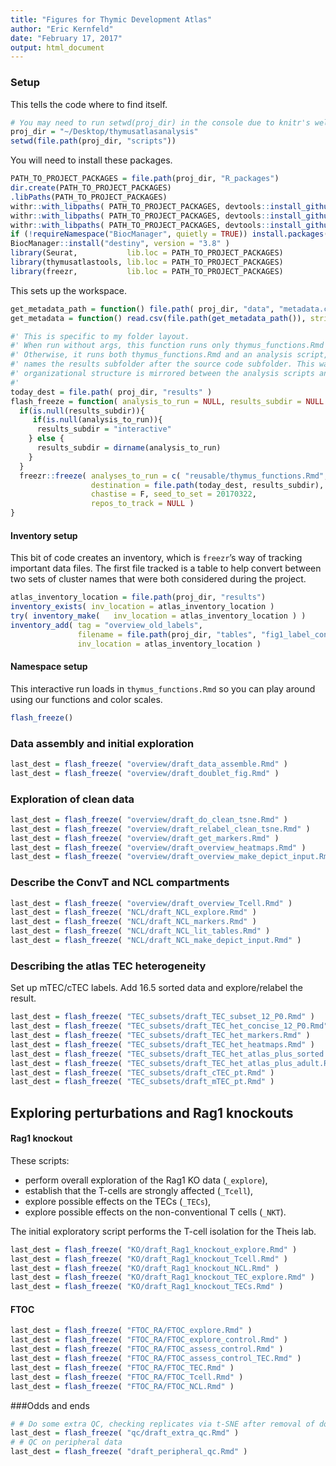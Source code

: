 ```yaml
---
title: "Figures for Thymic Development Atlas"
author: "Eric Kernfeld"
date: "February 17, 2017"
output: html_document
---
```


### Setup

This tells the code where to find itself. 

```r

# You may need to run setwd(proj_dir) in the console due to knitr's well-documented working directory insanity.
proj_dir = "~/Desktop/thymusatlasanalysis"
setwd(file.path(proj_dir, "scripts"))
```

You will need to install these packages.

```r
PATH_TO_PROJECT_PACKAGES = file.path(proj_dir, "R_packages")
dir.create(PATH_TO_PROJECT_PACKAGES)
.libPaths(PATH_TO_PROJECT_PACKAGES)
withr::with_libpaths( PATH_TO_PROJECT_PACKAGES, devtools::install_github( "satijalab/seurat", ref = "d9d1a8b" ) )
withr::with_libpaths( PATH_TO_PROJECT_PACKAGES, devtools::install_github( "maehrlab/thymusatlastools" ) )
withr::with_libpaths( PATH_TO_PROJECT_PACKAGES, devtools::install_github( "ekernf01/freezr" ) )
if (!requireNamespace("BiocManager", quietly = TRUE)) install.packages("BiocManager")
BiocManager::install("destiny", version = "3.8" )
library(Seurat,           lib.loc = PATH_TO_PROJECT_PACKAGES)
library(thymusatlastools, lib.loc = PATH_TO_PROJECT_PACKAGES)
library(freezr,           lib.loc = PATH_TO_PROJECT_PACKAGES)
```

This sets up the workspace.

```r
get_metadata_path = function() file.path( proj_dir, "data", "metadata.csv")
get_metadata = function() read.csv(file.path(get_metadata_path()), stringsAsFactors = F)

#' This is specific to my folder layout. 
#' When run without args, this function runs only thymus_functions.Rmd and saves to the "interactive" folder.
#' Otherwise, it runs both thymus_functions.Rmd and an analysis script, and it 
#' names the results subfolder after the source code subfolder. This way, the 
#' organizational structure is mirrored between the analysis scripts and the results folders.
#' 
today_dest = file.path( proj_dir, "results" )
flash_freeze = function( analysis_to_run = NULL, results_subdir = NULL ){
  if(is.null(results_subdir)){
     if(is.null(analysis_to_run)){
      results_subdir = "interactive"
    } else {
      results_subdir = dirname(analysis_to_run)
    }
  }
  freezr::freeze( analyses_to_run = c( "reusable/thymus_functions.Rmd", analysis_to_run ),
                  destination = file.path(today_dest, results_subdir),
                  chastise = F, seed_to_set = 20170322, 
                  repos_to_track = NULL )
}
```

#### Inventory setup

This bit of code creates an inventory, which is `freezr`'s way of tracking important data files. The first file tracked is a table to help convert between two sets of cluster names that were both considered during the project. 

```r
atlas_inventory_location = file.path(proj_dir, "results")
inventory_exists( inv_location = atlas_inventory_location )
try( inventory_make(   inv_location = atlas_inventory_location ) )
inventory_add( tag = "overview_old_labels",
               filename = file.path(proj_dir, "tables", "fig1_label_conversions.txt" ), 
               inv_location = atlas_inventory_location )
```

#### Namespace setup

This interactive run loads in `thymus_functions.Rmd` so you can play around using our functions and color scales.

```r
flash_freeze()
```

### Data assembly and initial exploration

```r
last_dest = flash_freeze( "overview/draft_data_assemble.Rmd" )
last_dest = flash_freeze( "overview/draft_doublet_fig.Rmd" )
```

### Exploration of clean data

```r
last_dest = flash_freeze( "overview/draft_do_clean_tsne.Rmd" )
last_dest = flash_freeze( "overview/draft_relabel_clean_tsne.Rmd" )
last_dest = flash_freeze( "overview/draft_get_markers.Rmd" )
last_dest = flash_freeze( "overview/draft_overview_heatmaps.Rmd" )
last_dest = flash_freeze( "overview/draft_overview_make_depict_input.Rmd" )
```

### Describe the ConvT and NCL compartments

```r
last_dest = flash_freeze( "overview/draft_overview_Tcell.Rmd" )
last_dest = flash_freeze( "NCL/draft_NCL_explore.Rmd" ) 
last_dest = flash_freeze( "NCL/draft_NCL_markers.Rmd" ) 
last_dest = flash_freeze( "NCL/draft_NCL_lit_tables.Rmd" ) 
last_dest = flash_freeze( "NCL/draft_NCL_make_depict_input.Rmd" ) 
```

### Describing the atlas TEC heterogeneity

Set up mTEC/cTEC labels. Add 16.5 sorted data and explore/relabel the result.

```r
last_dest = flash_freeze( "TEC_subsets/draft_TEC_subset_12_P0.Rmd" )
last_dest = flash_freeze( "TEC_subsets/draft_TEC_het_concise_12_P0.Rmd" ) 
last_dest = flash_freeze( "TEC_subsets/draft_TEC_het_markers.Rmd" ) 
last_dest = flash_freeze( "TEC_subsets/draft_TEC_het_heatmaps.Rmd" ) 
last_dest = flash_freeze( "TEC_subsets/draft_TEC_het_atlas_plus_sorted.Rmd" ) 
last_dest = flash_freeze( "TEC_subsets/draft_TEC_het_atlas_plus_adult.Rmd" ) 
last_dest = flash_freeze( "TEC_subsets/draft_cTEC_pt.Rmd" ) 
last_dest = flash_freeze( "TEC_subsets/draft_mTEC_pt.Rmd" ) 
```

## Exploring perturbations and Rag1 knockouts

#### Rag1 knockout

These scripts:

- perform overall exploration of the Rag1 KO data (`_explore`), 
- establish that the T-cells are strongly affected (`_Tcell`),
- explore possible effects on the TECs (`_TECs`),
- explore possible effects on the non-conventional T cells (`_NKT`).

The initial exploratory script performs the T-cell isolation for the Theis lab.

```r
last_dest = flash_freeze( "KO/draft_Rag1_knockout_explore.Rmd" ) 
last_dest = flash_freeze( "KO/draft_Rag1_knockout_Tcell.Rmd" ) 
last_dest = flash_freeze( "KO/draft_Rag1_knockout_NCL.Rmd" ) 
last_dest = flash_freeze( "KO/draft_Rag1_knockout_TEC_explore.Rmd" ) 
last_dest = flash_freeze( "KO/draft_Rag1_knockout_TECs.Rmd" ) 
```

#### FTOC 

```r
last_dest = flash_freeze( "FTOC_RA/FTOC_explore.Rmd" ) 
last_dest = flash_freeze( "FTOC_RA/FTOC_explore_control.Rmd" ) 
last_dest = flash_freeze( "FTOC_RA/FTOC_assess_control.Rmd" ) 
last_dest = flash_freeze( "FTOC_RA/FTOC_assess_control_TEC.Rmd" ) 
last_dest = flash_freeze( "FTOC_RA/FTOC_TEC.Rmd" ) 
last_dest = flash_freeze( "FTOC_RA/FTOC_Tcell.Rmd" ) 
last_dest = flash_freeze( "FTOC_RA/FTOC_NCL.Rmd" ) 
```

###Odds and ends

```r
# # Do some extra QC, checking replicates via t-SNE after removal of doublets
last_dest = flash_freeze( "qc/draft_extra_qc.Rmd" )
# # QC on peripheral data 
last_dest = flash_freeze( "draft_peripheral_qc.Rmd" )
```

